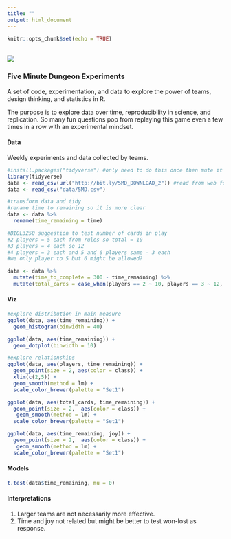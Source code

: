 ```yaml
---
title: ""
output: html_document
---
```


```r
knitr::opts_chunk$set(echo = TRUE)
```
<br>
![](./5MD.jpg) 





### Five Minute Dungeon Experiments  
A set of code, experimentation, and data to explore the power of teams, design thinking, and statistics in R.  

The purpose is to explore data over time, reproducibility in science, and replication. So many fun questions pop from replaying this game even a few times in a row with an experimental mindset.  

#### Data  
Weekly experiments and data collected by teams.  

```r
#install.packages("tidyverse") #only need to do this once then mute it with #
library(tidyverse)
data <- read_csv(url("http://bit.ly/5MD_DOWNLOAD_2")) #read from web for updates
data <- read_csv("data/5MD.csv")

#transform data and tidy
#rename time to remaining so it is more clear
data <- data %>%
  rename(time_remaining = time)

#BIOL3250 suggestion to test number of cards in play
#2 players = 5 each from rules so total = 10
#3 players = 4 each so 12
#4 players = 3 each and 5 and 6 players same - 3 each
#we only player to 5 but 6 might be allowed?

data <- data %>%
  mutate(time_to_complete = 300 - time_remaining) %>%
  mutate(total_cards = case_when(players == 2 ~ 10, players == 3 ~ 12, players == 4 ~ 12, players == 5 ~ 15, players == 6 ~ 18))

```

#### Viz  
```r
#explore distribution in main measure
ggplot(data, aes(time_remaining)) +
  geom_histogram(binwidth = 40)

ggplot(data, aes(time_remaining)) +
  geom_dotplot(binwidth = 10)

#explore relationships
ggplot(data, aes(players, time_remaining)) +
  geom_point(size = 2, aes(color = class)) +
  xlim(c(2,5)) +
  geom_smooth(method = lm) +
  scale_color_brewer(palette = "Set1")

ggplot(data, aes(total_cards, time_remaining)) +
  geom_point(size = 2,  aes(color = class)) +
   geom_smooth(method = lm) +
  scale_color_brewer(palette = "Set1")

ggplot(data, aes(time_remaining, joy)) +
  geom_point(size = 2,  aes(color = class)) +
   geom_smooth(method = lm) +
  scale_color_brewer(palette = "Set1")

```

#### Models
```r
t.test(data$time_remaining, mu = 0)

```

#### Interpretations  
1. Larger teams are not necessarily more effective.  
2. Time and joy not related but might be better to test won-lost as response.  
